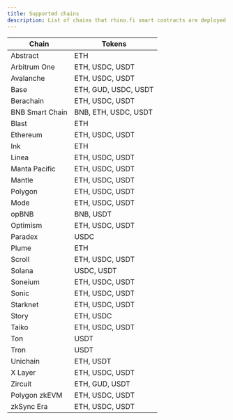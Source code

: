 ```yaml
---
title: Supported chains
description: List of chains that rhino.fi smart contracts are deployed on and tokens supported
---
```


| Chain | Tokens |
|---|---|
| Abstract | ETH |
| Arbitrum One | ETH, USDC, USDT |
| Avalanche | ETH, USDC, USDT |
| Base | ETH, GUD, USDC, USDT |
| Berachain | ETH, USDC, USDT |
| BNB Smart Chain | BNB, ETH, USDC, USDT |
| Blast | ETH |
| Ethereum | ETH, USDC, USDT |
| Ink | ETH |
| Linea | ETH, USDC, USDT |
| Manta Pacific | ETH, USDC, USDT |
| Mantle | ETH, USDC, USDT |
| Polygon | ETH, USDC, USDT |
| Mode | ETH, USDC, USDT |
| opBNB | BNB, USDT |
| Optimism | ETH, USDC, USDT |
| Paradex | USDC |
| Plume | ETH |
| Scroll | ETH, USDC, USDT |
| Solana | USDC, USDT |
| Soneium | ETH, USDC, USDT |
| Sonic | ETH, USDC, USDT |
| Starknet | ETH, USDC, USDT |
| Story | ETH, USDC |
| Taiko | ETH, USDC, USDT |
| Ton | USDT |
| Tron | USDT |
| Unichain | ETH, USDT |
| X Layer | ETH, USDC, USDT |
| Zircuit | ETH, GUD, USDT |
| Polygon zkEVM | ETH, USDC, USDT |
| zkSync Era | ETH, USDC, USDT |



